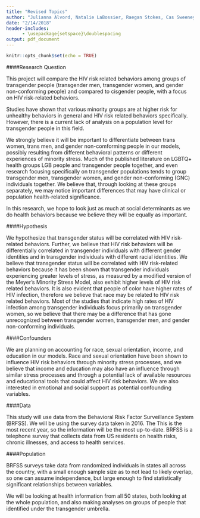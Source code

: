 ```yaml
---
title: "Revised Topics"
author: "Julianna Alvord, Natalie LaBossier, Raegan Stokes, Cas Sweeney"
date: "2/14/2018"
header-includes:
      - \usepackage{setspace}\doublespacing
output: pdf_document
---
```


```r
knitr::opts_chunk$set(echo = TRUE)
```

####Research Question
\setlength{\parindent}{10ex}

This project will compare the HIV risk related behaviors among groups of transgender people (transgender men, transgender women, and gender non-conforming people) and compared to cisgender people, with a focus on HIV risk-related behaviors.

Studies have shown that various minority groups are at higher risk for unhealthy behaviors in general and HIV risk related behaviors specifically. However, there is a current lack of analysis on a population level for transgender people in this field.

We strongly believe it will be important to differentiate between trans women, trans men, and gender non-comforming people in our models, possibly resulting from different behavioral patterns or different experiences of minority stress. Much of the published literature on LGBTQ+ health groups LGB people and transgender people together, and even research focusing specifically on transgender populations tends to group transgender men, transgender women, and gender non-conforming (GNC) individuals together. We believe that, through looking at these groups separately, we may notice important differences that may have clinical or population health-related significance.

In this research, we hope to look just as much at social determinants as we do health behaviors because we believe they will be equally as important.

####Hypothesis

We hypothesize that transgender status will be correlated with HIV risk-related behaviors. Further, we believe that HIV risk behaviors will be differentially correlated in transgender individuals with different gender identities and in transgender individuals with different racial identities. We believe that transgender status will be correlated with HIV risk-related behaviors because it has been shown that transgender individuals experiencing greater levels of stress, as measured by a modified version of the Meyer’s Minority Stress Model, also exhibit higher levels of HIV risk related behaviors. It is also evident that people of color have higher rates of HIV infection, therefore we believe that race may be related to HIV risk related behaviors. Most of the studies that indicate high rates of HIV infection among transgender individuals focus primarily on transgender women, so we believe that there may be a difference that has gone unrecognized between transgender women, transgender men, and gender non-conforming individuals.

####Confounders

We are planning on accounting for race, sexual orientation, income, and education in our models. Race and sexual orientation have been shown to influence HIV risk behaviors through minority stress processes, and we believe that income and education may also have an influence through similar stress processes and through a potential lack of available resources and educational tools that could affect HIV risk behaviors. We are also interested in emotional and social support as potential confounding variables. 

####Data

This study will use data from the Behavioral Risk Factor Surveillance System (BRFSS). We will be using the survey data taken in 2016. The This is the most recent year, so the information will be the most up-to-date. BRFSS is a telephone survey that collects data from US residents on health risks, chronic illnesses, and access to health services.

####Population

BRFSS surveys take data from randomized individuals in states all across the country, with a small enough sample size as to not lead to likely overlap, so one can assume independence, but large enough to find statistically significant relationships between variables.

We will be looking at health information from all 50 states, both looking at the whole population, and also making analyses on groups of people that identified under the transgender umbrella.